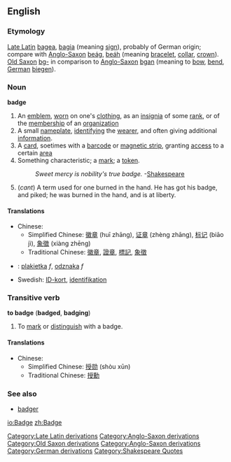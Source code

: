 ==English==
===Etymology===
[[w:Late Latin|Late Latin]][[Category:Late Latin derivations]] [[bagea]], [[bagia]] (meaning [[sign]]), probably of German origin; compare with [[w:Old English language|Anglo-Saxon]][[Category:Anglo-Saxon derivations]] [[beág]], [[beáh]] (meaning [[bracelet]], [[collar]], [[crown]]).
[[w:Old Saxon|Old Saxon]][[Category:Old Saxon derivations]] [[bg-]] in comparison to [[w:Old English language|Anglo-Saxon]][[Category:Anglo-Saxon derivations]] [[bgan]] (meaning to [[bow]], [[bend]], [[w:German language|German]][[Category:German derivations]] [[biegen]]).

<!-- from webster

Badge (Page: 111)
Badge (?), n. [LL. bagea, bagia, sign, prob. of German origin; cf. AS. beág, beáh, bracelet, collar, crown, OS bg- in comp., AS. bgan to bow, bend, G. biegen. See Bow to bend.] 

1. A distinctive mark, token, sign, or cognizance, worn on the person; as, the badge of a society; the badge of a policeman. Tax gatherers, recognized by their official badges. " Prescott. 

2. Something characteristic; a mark; a token. 

Sweet mercy is nobility's true badge. Shak.
3. (Naut.) A carved ornament on the stern of a vessel, containing a window or the representation of one. 

-->
===Noun===
'''badge'''
# An [[emblem]], [[worn]] on one's [[clothing]], as an [[insignia]] of some [[rank]], or of the [[membership]] of an [[organization]]
# A small [[nameplate]], [[identifying]] the [[wearer]], and often giving additional [[information]].
# A [[card]], soetimes with a [[barcode]] or [[magnetic strip]], granting [[access]] to a certain [[area]]
#Something characteristic; a [[mark]]; a [[token]]. 
#:''Sweet mercy is nobility's true badge.'' -[[w:Shakespeare|Shakespeare]][[Category:Shakespeare Quotes]]
# {{vulgar}} (''cant'') A term used for one burned in the hand. He has got his badge, and piked; he was burned in the hand, and is at liberty.

====Translations====
*Chinese:
**Simplified Chinese: [[徽章]] (huī zhāng), [[证章]] (zhèng zhāng), [[标记]] (biāo jì), [[象徵]] (xiàng zhēng)
**Traditional Chinese: [[徽章]], [[證章]], [[標記]], [[象徵]]
*{{pl}}: [[plakietka]] ''f'', [[odznaka]] ''f''
*Swedish: [[ID-kort]], [[identifikation]]

===Transitive verb===
'''to badge''' ('''badged''', '''badging''')
#To [[mark]] or [[distinguish]] with a badge. 

====Translations====
*Chinese:
**Simplified Chinese: [[授勋]] (shòu xūn)
**Traditional Chinese: [[授勳]]

===See also===
*[[badger]]

[[io:Badge]]
[[zh:Badge]]